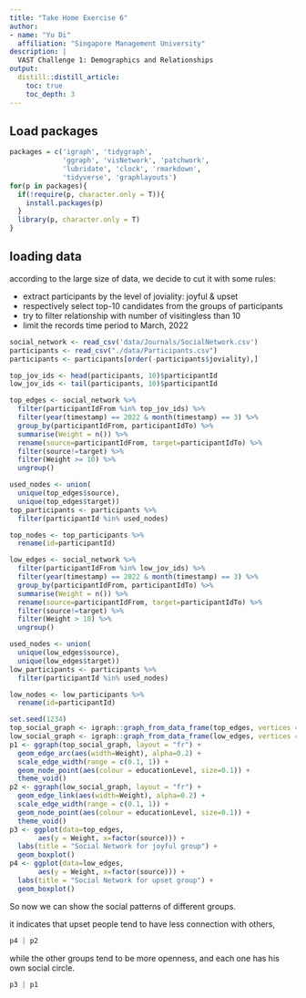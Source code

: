 ```yaml
---
title: "Take Home Exercise 6"
author:
- name: "Yu Di"
  affiliation: "Singapore Management University"
description: |
  VAST Challenge 1: Demographics and Relationships
output:
  distill::distill_article:
    toc: true
    toc_depth: 3
---
```


## Load packages

```r
packages = c('igraph', 'tidygraph', 
             'ggraph', 'visNetwork', 'patchwork',
             'lubridate', 'clock', 'rmarkdown',
             'tidyverse', 'graphlayouts')
for(p in packages){
  if(!require(p, character.only = T)){
    install.packages(p)
  }
  library(p, character.only = T)
}
```

## loading data

  according to the large size of data, we decide to cut it with some rules:
  
  - extract participants by the level of joviality: joyful & upset
  - respectively select top-10 candidates from the groups of participants
  - try to filter relationship with number of visitingless than 10
  - limit the records time period to March, 2022

```r
social_network <- read_csv('data/Journals/SocialNetwork.csv')
participants <- read_csv("./data/Participants.csv")
participants <- participants[order(-participants$joviality),]

top_jov_ids <- head(participants, 10)$participantId
low_jov_ids <- tail(participants, 10)$participantId

top_edges <- social_network %>%
  filter(participantIdFrom %in% top_jov_ids) %>%
  filter(year(timestamp) == 2022 & month(timestamp) == 3) %>%
  group_by(participantIdFrom, participantIdTo) %>%
  summarise(Weight = n()) %>%
  rename(source=participantIdFrom, target=participantIdTo) %>%
  filter(source!=target) %>%
  filter(Weight >= 10) %>%
  ungroup()

used_nodes <- union(
  unique(top_edges$source),
  unique(top_edges$target))
top_participants <- participants %>%
  filter(participantId %in% used_nodes)

top_nodes <- top_participants %>%
  rename(id=participantId)

low_edges <- social_network %>%
  filter(participantIdFrom %in% low_jov_ids) %>%
  filter(year(timestamp) == 2022 & month(timestamp) == 3) %>%
  group_by(participantIdFrom, participantIdTo) %>%
  summarise(Weight = n()) %>%
  rename(source=participantIdFrom, target=participantIdTo) %>%
  filter(source!=target) %>%
  filter(Weight > 10) %>%
  ungroup()

used_nodes <- union(
  unique(low_edges$source),
  unique(low_edges$target))
low_participants <- participants %>%
  filter(participantId %in% used_nodes)

low_nodes <- low_participants %>%
  rename(id=participantId)
```




```r
set.seed(1234)
top_social_graph <- igraph::graph_from_data_frame(top_edges, vertices = top_nodes) %>% as_tbl_graph()
low_social_graph <- igraph::graph_from_data_frame(low_edges, vertices = low_nodes) %>% as_tbl_graph()
p1 <- ggraph(top_social_graph, layout = "fr") +
  geom_edge_arc(aes(width=Weight), alpha=0.2) + 
  scale_edge_width(range = c(0.1, 1)) + 
  geom_node_point(aes(colour = educationLevel, size=0.1)) +
  theme_void() 
p2 <- ggraph(low_social_graph, layout = "fr") +
  geom_edge_link(aes(width=Weight), alpha=0.2) + 
  scale_edge_width(range = c(0.1, 1)) + 
  geom_node_point(aes(colour = educationLevel, size=0.1)) +
  theme_void() 
p3 <- ggplot(data=top_edges, 
       aes(y = Weight, x=factor(source))) +
  labs(title = "Social Network for joyful group") +
  geom_boxplot()
p4 <- ggplot(data=low_edges, 
       aes(y = Weight, x=factor(source))) +
  labs(title = "Social Network for upset group") +
  geom_boxplot()
```

So now we can show the social patterns of different groups.

it indicates that upset people tend to have less connection with others, 

```r
p4 | p2
```

while the other groups tend to be more openness, and each one has his own social circle.

```r
p3 | p1
```

